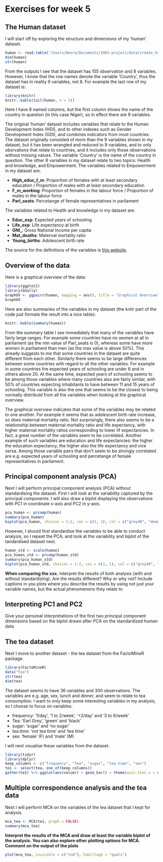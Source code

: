 # Exercises for week 5

## The Human dataset

I will start off by exploring the structure and dimensions of my 'human' dataset.
```r
human <- read.table("/Users/Noora/Documents/IODS-project/data/create_human_.txt", header = TRUE)
dim(human)
str(human)
```
From the outputs I see that the dataset has 155 observation and 8 variables. However, I know that the row names denote the variable 'Country', thus the dataset has in reality 9 variables, not 8. For example the last row of my dataset is:
```r
library(knitr)
knitr::kable(tail(human, n = 1))
```

Here I have 8 named columns, but the first column shows the name of the country in question (in this case Niger), so in effect there are 9 variables.

The original 'human' dataset includes variables that relate to the Human Development Index (HDI), and to other indexes such as Gender Development Index (GDI), and combines indicators from most countries. The dataset originally consisted of more than the 9 variables shown in my dataset, but it has been  wrangled and reduced to 9 variables, and to only obsrvations that relate to countries, and it includes only those observations without missing values. The variable 'Country' is the name of the country in question. The other 8 variables in my dataset relate to two topics: Health and knowledge, and Empowerment. The variables related to Empowerment in my dataset are:

+ **High_educ_f_m**: Proportion of females with at least secondary education / Proportion of males with at least secondary education
+ **F_m_working**: Proportion of females in the labour force / Proportion of males in the labour force
+ **Parl_seats**: Percetange of female representatives in parliament

The variables related to Health and knowledge in my dataset are:

+ **Educ_exp**: Expected years of schooling
+ **Life_exp**: Life expectancy at birth
+ **GNI_**: Gross National Income per capita
+ **Mat_deaths**: Maternal mortality ratio
+ **Young_births**: Adolescent birth rate

The source for the definitions of the variables is [this website](https://raw.githubusercontent.com/TuomoNieminen/Helsinki-Open-Data-Science/master/datasets/human_meta.txt).

## Overview of the data

Here is a graphical overview of the data:
``` r
library(ggplot2)
library(GGally)
GraphOV <- ggpairs(human, mapping = aes(), title = "Graphical Overview", lower = list(combo = wrap("facethist", bins = 20)))
GraphOV
```

Here are also summaries of the variables in my dataset (the knitr part of the code just formats the result into a nice table):
``` r
knitr::kable(summary(human))
```

From the summary table I see immediately that many of the variables have fairly large ranges. For example some countries have no women at all in parliament (as the min value of Parl_seats is 0), whereas some have more women in parliament than men (as the max value is above 50%). This already suggests to me that some countries in the dataset are quite different from each other. Similarly there seems to be large differences between some countries with regard to all the other variables. For example in some countries the expected years of schooling are under 6 and in others above 20. At the same time, expected years of schooling seems to be among those variables where many countries also are fairly similar, with 50% of countries expecting inhabitants to have between 11 and 15 years of schooling. This variable is also the one that seems to be the closest to being normally distributd from all the variables when looking at the graphical overview.

The graphical overview indicates that some of the variables may be related to one another. For example it seems that as adolescent birth rate increase, so does maternal mortality ratio. Not surprisingly, there also seems to be a relationship between maternal mortality ratio and life expectancy, with higher maternal mortality ratios corresponding to lower lif expectancies. In fact, a great number of the variables seem to be correlated. Another example of such variables are education and life expectancies: the higher the education expectancy, the higher also the life expectancy and vice versa. Among those variable pairs that don't seem to be strongly correlated are e.g. expected years of schooling and percetange of female representatives in parliament.

## Principal component analysis (PCA)

Next I will perform principal component analysis (PCA) without standardising the dataset. First I will look at the variability captured by the principal components. I will also draw a biplot displaying the observations with PC1 in coordinate x-axis and PC2 in y-axis.

``` r
pca_human <- prcomp(human)
summary(pca_human)
biplot(pca_human, choices = 1:2, cex = c(1, 1), col = c("grey40", "deeppink2"), sub = "Plot 1: PC1 & PC2 with non standardised dataset")
```

However, I should first standardise the variables to be able to conduct analysis, so I repeat the PCA, and look at the variability and biplot of the tandardised dataset next.

``` r
human_std <- scale(human)
pca_human_std <- prcomp(human_std)
summary(pca_human_std)
biplot(pca_human_std, choices = 1:2, cex = c(1, 1), col = c("grey40", "deeppink2"), sub = "Plot 2: PC1 & PC2 with standardised dataset")
```

**When comparing the xxx.** Interpret the results of both analysis (with and without standardizing). Are the results different? Why or why not? Include captions in you plots where you describe the results by using not just your variable names, but the actual phenomenons they relate to

## Interpreting PC1 and PC2

Give your personal interpretations of the first two principal component dimensions based on the biplot drawn after PCA on the standardized human data

## The tea dataset

Next I move to another dataset - the tea dataset from the FactoMineR package.

``` r
library(FactoMineR)
data("tea")
str(tea)
dim(tea)
```

The dataset seems to have 36 variables and 300 observations. The variables are e.g. age, sex, lunch and dinner, and seem to relate to tea consumption. I want to only keep some interesting variables in my analysis, so I choose to focus on variables:

+ frequency: '1/day', '1 to 2/week', '+2/day' and '3 to 6/week'
+ Tea: 'Earl Grey', 'green' and 'black'
+ sugar: 'sugar' and 'no sugar'
+ tea.time: 'not tea time' and 'tea time'
+ sex: 'female' (F) and 'male' (M)

I will next visualise these variables from the dataset.

``` r
library(tidyr)
library(dplyr)
keep_columns <- c("frequency", "Tea", "sugar", "tea.time", "sex")
te1 <- select(tea, one_of(keep_columns))
gather(te1) %>% ggplot(aes(value)) + geom_bar() + theme(axis.text.x = element_text(angle = 45, hjust = 1, size = 8)) + facet_wrap("key", scales = "free")
```

## Multiple correspondence analysis and the tea data

Next I will perform MCA on the variables of the tea dataset that I kept for analysis.

``` r
mca_tea <- MCA(te1, graph = FALSE)
summary(mca_tea)
```

**Interpret the results of the MCA and draw at least the variable biplot of the analysis. You can also explore other plotting options for MCA. Comment on the output of the plots**


``` r
plot(mca_tea, invisible = c("ind"), habillage = "quali")
```